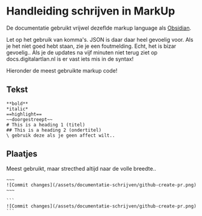 # Handleiding schrijven in MarkUp

De documentatie gebruikt vrijwel dezeflde markup language als [Obsidian](https://guides.github.com/features/mastering-markdown/).

<Callout type="warning">
Let op het gebruik van komma's. JSON is daar daar heel gevoelig voor. Als je het niet goed hebt staan, zie je een foutmelding.
</Callout>
Echt, het is bizar gevoelig.. Als je de updates na vijf minuten niet terug ziet op docs.digitalartlan.nl is er vast iets mis in de syntax!

Hieronder de meest gebruikte markup code! 

## Tekst

```
**bold**
*italic*
==highlight==
~~doorgestreept~~
# This is a heading 1 (titel)
## This is a heading 2 (ondertitel)
\ gebruik deze als je geen affect wilt..
```

## Plaatjes
Meest gebruikt, maar strecthed altijd naar de volle breedte..

```
~~~
![Commit changes](/assets/documentatie-schrijven/github-create-pr.png)
~~~
```

~~~
```
![Commit changes](/assets/documentatie-schrijven/github-create-pr.png)
```
~~~
